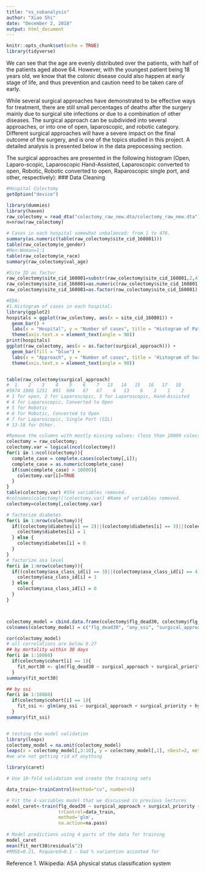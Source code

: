 ```yaml
---
title: "xs_subanalysis"
author: "Xiao Shi"
date: "December 2, 2018"
output: html_document
---
```


```r
knitr::opts_chunk$set(echo = TRUE)
library(tidyverse)
```

We can see that the age are evenly distributed over the patients, with half of the patients aged above 64. However, with the youngest patient being 18 years old, we know that the colonic disease could also happen at early stage of life, and thus prevention and caution need to be taken care of early.

While several surgical approaches have demonstrated to be effective ways for treatment, there are still small percentages of deaths after the surgery mainly due to surgical site infections or due to a combination of other diseases. The surgical approach can be subdivided into several approaches, or into one of open, laparoscopic, and robotic category. Different surgical approaches will have a severe impact on the final outcome of the surgery, and is one of the topics studied in this project. A detailed analysis is presented below in the data prepocessing section.

The surgical approaches are presented in the following histogram (Open, Laparo-scopic, Laparoscopic Hand-Assisted, Laparoscopic converted to open, Robotic, Robotic converted to open, Raparoscopic single port, and other, respectively):
### Data Cleaning
```r
#Hospital Colectomy
getOption("device")

library(dummies)
library(haven)
raw_colectomy = read_dta("colectomy_raw_new.dta/colectomy_raw_new.dta")
n=nrow(raw_colectomy)

# Cases in each hospital somewhat unbalanced: from 1 to 478.
summary(as.numeric(table(raw_colectomy$site_cid_160801)))
table(raw_colectomy$e_gender)
#Men:Woman=1:1
table(raw_colectomy$e_race)
summary(raw_colectomy$val_age)

#Site ID as factor
raw_colectomy$site_cid_160801=substr(raw_colectomy$site_cid_160801,2,4)
raw_colectomy$site_cid_160801=as.numeric(raw_colectomy$site_cid_160801)
raw_colectomy$site_cid_160801=as.factor(raw_colectomy$site_cid_160801)

#EDA:
#1.Histogram of cases in each hospital:
library(ggplot2)
hospitals = ggplot(raw_colectomy, aes(x = site_cid_160801)) + 
  geom_bar() + 
  labs(x = "Hospital", y = "Number of cases", title = "Histogram of Patients") +
  theme(axis.text.x = element_text(angle = 90))
print(hospitals)
ggplot(raw_colectomy, aes(x = as.factor(surgical_approach))) + 
  geom_bar(fill = "blue") + 
  labs(x = "Approach", y = "Number of cases", title = 'Histogram of Surgical Approaches') +
  theme(axis.text.x = element_text(angle = 90))


table(raw_colectomy$surgical_approach)
#  1    2    3    4    5    6    7   13   14   15   16   17   18 
#5974 1986 1251  891  604   67   67    4   13    6    2    1    2 
# 1 for open, 2 for Laparoscopic, 3 for Laparoscopic, Hand-Assisted
# 4 for Laparoscopic, Converted to Open
# 5 for Robotic
# 6 for Robotic, Converted to Open
# 7 for Laparoscopic, Single Port (SIL)
# 13-18 for Other.

#Remove the columns with mostly missing values: (less than 10000 colectomy cases)
colectomy = raw_colectomy;
colectomy.var = logical(ncol(colectomy))
for(i in 1:ncol(colectomy)){
  complete_case = complete.cases(colectomy[,i]);
  complete_case = as.numeric(complete_case)
  if(sum(complete_case) > 10000){
    colectomy.var[i]=TRUE
  }
}
table(colectomy.var) #554 variables removed.
#colnames(colectomy)[!colectomy.var] #Name of variables removed.
colectomy=colectomy[,colectomy.var]

# factorize diabetes
for(i in 1:nrow(colectomy)){
  if((colectomy$diabetes[i] == 2)||(colectomy$diabetes[i] == 3)||(colectomy$diabetes[i] == 4)){
    colectomy$diabetes[i] = 1
  } else {
    colectomy$diabetes[i] = 0
  }
}
# factorize asa level
for(i in 1:nrow(colectomy)){
  if((colectomy$asa_class_id[i] == 3)||(colectomy$asa_class_id[i] == 4)||(colectomy$asa_class_id[i] == 5)){
    colectomy$asa_class_id[i] = 1
  } else {
    colectomy$asa_class_id[i] = 0
  }
}



colectomy_model = cbind.data.frame(colectomy$flg_dead30, colectomy$flg_cmp_ssi_any, colectomy$surgical_approach, colectomy$surgical_priority, colectomy$hypertension, colectomy$e_diabetes, colectomy$e_surgical_wound_closure, colectomy$asa_class_id, colectomy$smoker, colectomy$val_bmi)
colnames(colectomy_model) = c("flg_dead30", "any_ssi", "surgical_approach", "surgical_priority", "hypertension", "e_diabetes", "e_surgical_wound_closure", "asa_class_id", "smoker", "bmi")

cor(colectomy_model)
# all correlations are below 0.27
## by mortality within 30 days
for(i in 1:10868)
  if(colectomy$cohort[i] == 1){
    fit_mort30 <- glm(flg_dead30 ~ surgical_approach + surgical_priority + hypertension + e_diabetes + e_surgical_wound_closure + smoker + bmi + asa_class_id, data = colectomy_model)
  }
summary(fit_mort30)

## by ssi
for(i in 1:10868)
  if(colectomy$cohort[i] == 1){
    fit_ssi <- glm(any_ssi ~ surgical_approach + surgical_priority + hypertension + e_diabetes + e_surgical_wound_closure + smoker + bmi + asa_class_id, data = colectomy_model)
  }
summary(fit_ssi)


# testing the model validation
library(leaps)
colectomy_model = na.omit(colectomy_model)
leaps(x = colectomy_model[,3:10], y = colectomy_model[,1], nbest=2, method="Cp")
#we are not getting rid of anything

library(caret)

# Use 10-fold validation and create the training sets

data_train<-trainControl(method="cv", number=5)

# Fit the 4-variables model that we discussed in previous lectures
model_caret<-train(flg_dead30 ~ surgical_approach + surgical_priority + hypertension + e_diabetes + e_surgical_wound_closure + smoker + bmi + asa_class_id, data=colectomy_model,
                   trControl=data_train,
                   method='glm',
                   na.action=na.pass)
  
# Model predictions using 4 parts of the data for training 
model_caret
mean(fit_mort30$residuals^2)
#RMSE=0.21, Rsquared=0.1 - bad % variantion acconted for
```
Reference
1. Wikipedia: ASA physical status classification system
